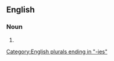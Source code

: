 ==English==

===Noun===
{{head|en|noun form}}

# {{plural of|pornocracy|lang=en}}

[[Category:English plurals ending in "-ies"]]